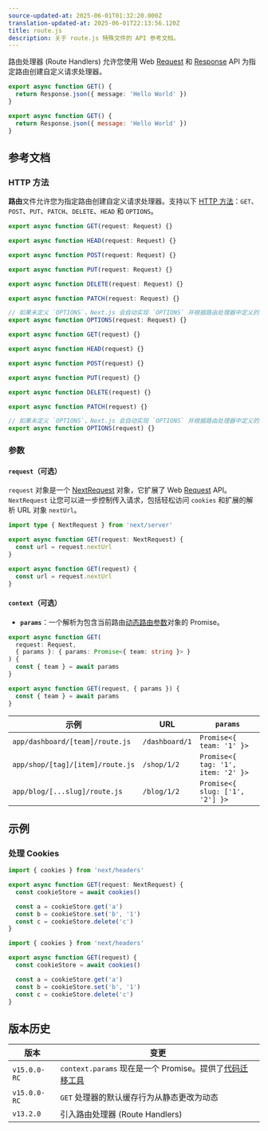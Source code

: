 ```yaml
---
source-updated-at: 2025-06-01T01:32:20.000Z
translation-updated-at: 2025-06-01T22:13:56.120Z
title: route.js
description: 关于 route.js 特殊文件的 API 参考文档。
---
```


路由处理器 (Route Handlers) 允许您使用 Web [Request](https://developer.mozilla.org/docs/Web/API/Request) 和 [Response](https://developer.mozilla.org/docs/Web/API/Response) API 为指定路由创建自定义请求处理器。

```ts filename="route.ts" switcher
export async function GET() {
  return Response.json({ message: 'Hello World' })
}
```

```js filename="route.js" switcher
export async function GET() {
  return Response.json({ message: 'Hello World' })
}
```

## 参考文档

### HTTP 方法

**路由**文件允许您为指定路由创建自定义请求处理器。支持以下 [HTTP 方法](https://developer.mozilla.org/docs/Web/HTTP/Methods)：`GET`、`POST`、`PUT`、`PATCH`、`DELETE`、`HEAD` 和 `OPTIONS`。

```ts filename="route.ts" switcher
export async function GET(request: Request) {}

export async function HEAD(request: Request) {}

export async function POST(request: Request) {}

export async function PUT(request: Request) {}

export async function DELETE(request: Request) {}

export async function PATCH(request: Request) {}

// 如果未定义 `OPTIONS`，Next.js 会自动实现 `OPTIONS` 并根据路由处理器中定义的其他方法设置适当的 Response `Allow` 头部
export async function OPTIONS(request: Request) {}
```

```js filename="route.js" switcher
export async function GET(request) {}

export async function HEAD(request) {}

export async function POST(request) {}

export async function PUT(request) {}

export async function DELETE(request) {}

export async function PATCH(request) {}

// 如果未定义 `OPTIONS`，Next.js 会自动实现 `OPTIONS` 并根据路由处理器中定义的其他方法设置适当的 Response `Allow` 头部
export async function OPTIONS(request) {}
```

### 参数

#### `request`（可选）

`request` 对象是一个 [NextRequest](/docs/app/api-reference/functions/next-request) 对象，它扩展了 Web [Request](https://developer.mozilla.org/docs/Web/API/Request) API。`NextRequest` 让您可以进一步控制传入请求，包括轻松访问 `cookies` 和扩展的解析 URL 对象 `nextUrl`。

```ts filename="route.ts" switcher
import type { NextRequest } from 'next/server'

export async function GET(request: NextRequest) {
  const url = request.nextUrl
}
```

```js filename="route.js" switcher
export async function GET(request) {
  const url = request.nextUrl
}
```

#### `context`（可选）

- **`params`**：一个解析为包含当前路由[动态路由参数](/docs/app/api-reference/file-conventions/dynamic-routes)对象的 Promise。

```ts filename="app/dashboard/[team]/route.ts" switcher
export async function GET(
  request: Request,
  { params }: { params: Promise<{ team: string }> }
) {
  const { team } = await params
}
```

```js filename="app/dashboard/[team]/route.js" switcher
export async function GET(request, { params }) {
  const { team } = await params
}
```

| 示例                           | URL            | `params`                           |
| ------------------------------ | -------------- | ---------------------------------- |
| `app/dashboard/[team]/route.js`  | `/dashboard/1` | `Promise<{ team: '1' }>`           |
| `app/shop/[tag]/[item]/route.js` | `/shop/1/2`    | `Promise<{ tag: '1', item: '2' }>` |
| `app/blog/[...slug]/route.js`    | `/blog/1/2`    | `Promise<{ slug: ['1', '2'] }>`    |

## 示例

### 处理 Cookies

```ts filename="route.ts" switcher
import { cookies } from 'next/headers'

export async function GET(request: NextRequest) {
  const cookieStore = await cookies()

  const a = cookieStore.get('a')
  const b = cookieStore.set('b', '1')
  const c = cookieStore.delete('c')
}
```

```js filename="route.js" switcher
import { cookies } from 'next/headers'

export async function GET(request) {
  const cookieStore = await cookies()

  const a = cookieStore.get('a')
  const b = cookieStore.set('b', '1')
  const c = cookieStore.delete('c')
}
```

## 版本历史

| 版本          | 变更                                                                                              |
| ------------- | ------------------------------------------------------------------------------------------------- |
| `v15.0.0-RC` | `context.params` 现在是一个 Promise。提供了[代码迁移工具](/docs/app/guides/upgrading/codemods#150) |
| `v15.0.0-RC` | `GET` 处理器的默认缓存行为从静态更改为动态                                                         |
| `v13.2.0`    | 引入路由处理器 (Route Handlers)                                                                   |